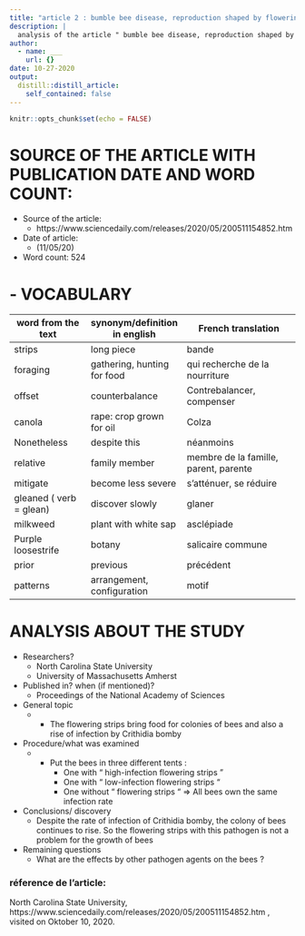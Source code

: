 ```yaml
---
title: "article 2 : bumble bee disease, reproduction shaped by flowering strip plants"
description: |
  analysis of the article " bumble bee disease, reproduction shaped by flowering strip plants "
author:
  - name: ___
    url: {}
date: 10-27-2020
output:
  distill::distill_article:
    self_contained: false
---
```


```r
knitr::opts_chunk$set(echo = FALSE)
```

# SOURCE OF THE ARTICLE WITH PUBLICATION DATE AND WORD COUNT: 

* Source of the article:
    + https://www.sciencedaily.com/releases/2020/05/200511154852.htm 
* Date of article:
    + (11/05/20)

* Word count: 524

# - VOCABULARY

| **word from the text**         | **synonym/definition in english**    | **French translation**                         |
|--------------------------------|--------------------------------------|------------------------------------------------|
|     strips                     |     long piece                       |     bande                                      |
|     foraging                   |     gathering,   hunting for food    |     qui recherche   de la nourriture           |
|     offset                     |     counterbalance                   |     Contrebalancer,   compenser                |
|     canola                     |     rape: crop grown for oil         |     Colza                                      |
|     Nonetheless                |     despite this                     |     néanmoins                                  |
|     relative                   |     family member                    |     membre de la famille,   parent, parente    |
|     mitigate                   |     become less severe               |     s'atténuer,   se réduire                   |
|     gleaned ( verb = glean)    |     discover slowly                  |     glaner                                     |
|     milkweed                   |     plant with white sap             |     asclépiade                                 |
|     Purple loosestrife         |     botany                           |     salicaire   commune                        |
|     prior                      |     previous                         |     précédent                                  |
|     patterns                   |     arrangement, configuration       |     motif                                      |


# ANALYSIS ABOUT THE STUDY

* Researchers?
    + North Carolina State University
    + University of Massachusetts Amherst

* Published in? when (if mentioned)? 
    + Proceedings of the National Academy of Sciences


* General topic
    + -	The flowering strips bring food for colonies of bees and also a rise of infection by Crithidia bomby

* Procedure/what was examined 
    + -	Put the bees in three different tents :  
        + One with “ high-infection flowering strips ” 
        + One with “ low-infection flowering strips “
        + One without “ flowering strips “
      =>	All bees own the same infection rate



* Conclusions/ discovery 
    + Despite the rate of infection of Crithidia bomby, the colony of bees continues to rise. So the flowering strips with this pathogen is not a problem for the growth of bees


* Remaining questions
    + What are the effects by other pathogen agents on  the bees ?

### réference de l'article:
North Carolina State University, https://www.sciencedaily.com/releases/2020/05/200511154852.htm , visited on Oktober 10, 2020.
